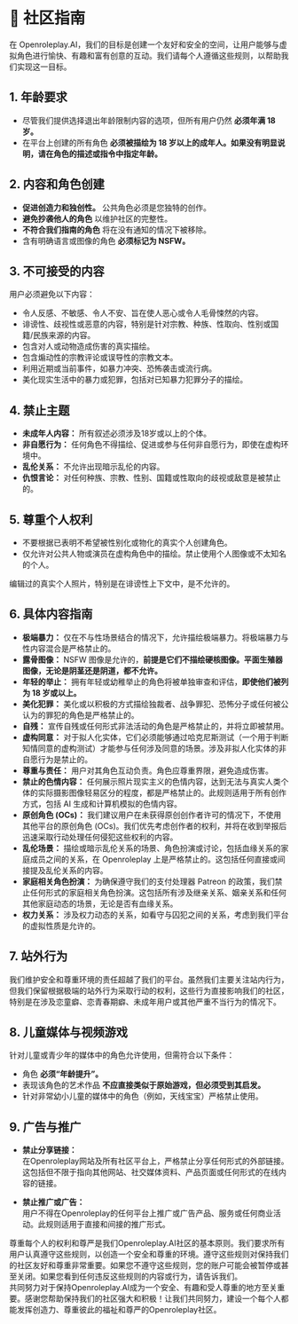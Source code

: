 # 👐 社区指南

在 Openroleplay.AI，我们的目标是创建一个友好和安全的空间，让用户能够与虚拟角色进行愉快、有趣和富有创意的互动。我们请每个人遵循这些规则，以帮助我们实现这一目标。

## 1. 年龄要求

- 尽管我们提供选择退出年龄限制内容的选项，但所有用户仍然 **必须年满 18 岁。**
- 在平台上创建的所有角色 **必须被描绘为 18 岁以上的成年人。如果没有明显说明，请在角色的描述或指令中指定年龄。**

## 2. 内容和角色创建

- **促进创造力和独创性。** 公共角色必须是您独特的创作。
- **避免抄袭他人的角色** 以维护社区的完整性。
- **不符合我们指南的角色** 将在没有通知的情况下被移除。
- 含有明确语言或图像的角色 **必须标记为 NSFW。**

## 3. 不可接受的内容

用户必须避免以下内容：

- 令人反感、不敏感、令人不安、旨在使人恶心或令人毛骨悚然的内容。
- 诽谤性、歧视性或恶意的内容，特别是针对宗教、种族、性取向、性别或国籍/民族来源的内容。
- 包含对人或动物造成伤害的真实描绘。
- 包含煽动性的宗教评论或误导性的宗教文本。
- 利用近期或当前事件，如暴力冲突、恐怖袭击或流行病。
- 美化现实生活中的暴力或犯罪，包括对已知暴力犯罪分子的描绘。

## 4. 禁止主题

- **未成年人内容：** 所有叙述必须涉及18岁或以上的个体。
- **非自愿行为：** 任何角色不得描绘、促进或参与任何非自愿行为，即使在虚构环境中。
- **乱伦关系：** 不允许出现暗示乱伦的内容。
- **仇恨言论：** 对任何种族、宗教、性别、国籍或性取向的歧视或敌意是被禁止的。

## 5. 尊重个人权利

- 不要根据已表明不希望被性别化或物化的真实个人创建角色。
- 仅允许对公共人物或演员在虚构角色中的描绘。禁止使用个人图像或不太知名的个人。

编辑过的真实个人照片，特别是在诽谤性上下文中，是不允许的。

## 6. 具体内容指南

- **极端暴力：** 仅在不与性场景结合的情况下，允许描绘极端暴力。将极端暴力与性内容混合是严格禁止的。
- **露骨图像：** NSFW 图像是允许的，**前提是它们不描绘硬核图像。平面生殖器图像，无论是阴茎还是阴道，都不允许。**
- **年轻的举止：** 拥有年轻或幼稚举止的角色将被单独审查和评估，**即使他们被列为 18 岁或以上。**
- **美化犯罪：** 美化或以积极的方式描绘独裁者、战争罪犯、恐怖分子或任何被公认为的罪犯的角色是严格禁止的。
- **自残：** 宣传自残或任何形式非法活动的角色是严格禁止的，并将立即被禁用。
- **虚构同意：** 对于拟人化实体，它们必须能够通过哈克尼斯测试（一个用于判断知情同意的虚构测试）才能参与任何涉及同意的场景。涉及非拟人化实体的非自愿行为是禁止的。
- **尊重与责任：** 用户对其角色互动负责。角色应尊重界限，避免造成伤害。
- **禁止的色情内容：** 任何展示照片现实主义的色情内容，达到无法与真实人类个体的实际摄影图像轻易区分的程度，都是严格禁止的。此规则适用于所有创作方式，包括 AI 生成和计算机模拟的色情内容。
- **原创角色 (OCs)：** 我们建议用户在未获得原创创作者许可的情况下，不使用其他平台的原创角色 (OCs)。我们优先考虑创作者的权利，并将在收到举报后迅速采取行动处理任何侵犯这些权利的内容。
- **乱伦场景：** 描绘或暗示乱伦关系的场景、角色扮演或讨论，包括血缘关系的家庭成员之间的关系，在 Openroleplay 上是严格禁止的。这包括任何直接或间接提及乱伦关系的内容。
- **家庭相关角色扮演：** 为确保遵守我们的支付处理器 Patreon 的政策，我们禁止任何形式的家庭相关角色扮演。这包括所有涉及继亲关系、姻亲关系和任何其他家庭动态的场景，无论是否有血缘关系。
- **权力关系：** 涉及权力动态的关系，如看守与囚犯之间的关系，考虑到我们平台的虚拟性质是允许的。

## 7. 站外行为

我们维护安全和尊重环境的责任超越了我们的平台。虽然我们主要关注站内行为，但我们保留根据极端的站外行为采取行动的权利，这些行为直接影响我们的社区，特别是在涉及恋童癖、恋青春期癖、未成年用户或其他严重不当行为的情况下。

## 8. 儿童媒体与视频游戏

针对儿童或青少年的媒体中的角色允许使用，但需符合以下条件：

- 角色 **必须“年龄提升”。**
- 表现该角色的艺术作品 **不应直接类似于原始游戏，但必须受到其启发。**
- 针对非常幼小儿童的媒体中的角色（例如，天线宝宝）严格禁止使用。

## 9. 广告与推广

- **禁止分享链接：**  
  在Openroleplay网站及所有社区平台上，严格禁止分享任何形式的外部链接。这包括但不限于指向其他网站、社交媒体资料、产品页面或任何形式的在线内容的链接。

- **禁止推广或广告：**  
  用户不得在Openroleplay的任何平台上推广或广告产品、服务或任何商业活动。此规则适用于直接和间接的推广形式。

尊重每个人的权利和尊严是我们Openroleplay.AI社区的基本原则。我们要求所有用户认真遵守这些规则，以创造一个安全和尊重的环境。遵守这些规则对保持我们的社区友好和尊重非常重要。如果您不遵守这些规则，您的账户可能会被暂停或甚至关闭。如果您看到任何违反这些规则的内容或行为，请告诉我们。  
共同努力对于保持Openroleplay.AI成为一个安全、有趣和受人尊重的地方至关重要。感谢您帮助保持我们的社区强大和积极！让我们共同努力，建设一个每个人都能发挥创造力、尊重彼此的福祉和尊严的Openroleplay社区。